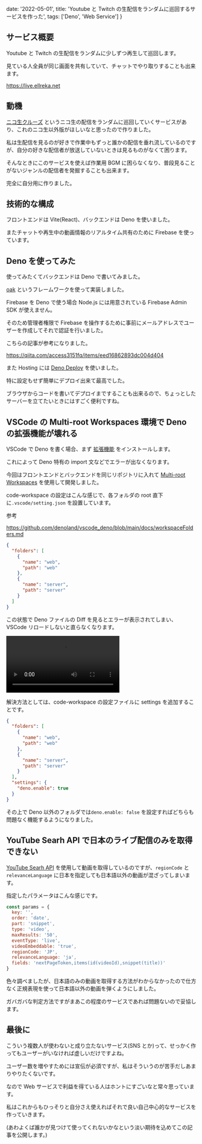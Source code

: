   date: '2022-05-01',
  title: 'Youtube と Twitch の生配信をランダムに巡回するサービスを作った',
  tags: ['Deno', 'Web Service']
}

## サービス概要

Youtube と Twitch の生配信をランダムに少しずつ再生して巡回します。

見ている人全員が同じ画面を共有していて、チャットでやり取りすることも出来ます。

https://live.ellreka.net

## 動機

[ニコ生クルーズ](https://dic.nicovideo.jp/a/%E3%83%8B%E3%82%B3%E7%94%9F%E3%82%AF%E3%83%AB%E3%83%BC%E3%82%BA) というニコ生の配信をランダムに巡回していくサービスがあり、これのニコ生以外版がほしいなと思ったので作りました。

私は生配信を見るのが好きで作業中もずっと誰かの配信を垂れ流しているのですが、自分の好きな配信者が放送していないときは見るものがなくて困ります。

そんなときにこのサービスを使えば作業用 BGM に困らなくなり、普段見ることがないジャンルの配信者を発掘することも出来ます。

完全に自分用に作りました。

## 技術的な構成

フロントエンドは Vite(React)、バックエンドは Deno を使いました。

またチャットや再生中の動画情報のリアルタイム共有のために Firebase を使っています。

## Deno を使ってみた

使ってみたくてバックエンドは Deno で書いてみました。

[oak](https://github.com/oakserver/oak) というフレームワークを使って実装しました。

Firebase を Deno で使う場合 Node.js には用意されている Firebase Admin SDK が使えません。

そのため管理者権限で Firebase を操作するために事前にメールアドレスでユーザーを作成してそれで認証を行いました。

こちらの記事が参考になりました。

https://qiita.com/access3151fq/items/eed16862893dc004d404

また Hosting には [Deno Deploy](https://deno.com/deploy) を使いました。

特に設定もせず簡単にデプロイ出来て最高でした。

ブラウザからコードを書いてデプロイまですることも出来るので、ちょっとしたサーバーを立てたいときにはすごく便利ですね。

## VSCode の Multi-root Workspaces 環境で Deno の拡張機能が壊れる

VSCode で Deno を書く場合、まず [拡張機能](https://marketplace.visualstudio.com/items?itemName=denoland.vscode-deno) をインストールします。

これによって Deno 特有の import 文などでエラーが出なくなります。

今回はフロントエンドとバックエンドを同じリポジトリに入れて [Multi-root Workspaces](https://code.visualstudio.com/docs/editor/multi-root-workspaces) を使用して開発しました。

code-workspace の設定はこんな感じで、各フォルダの root 直下に`.vscode/setting.json` を設置しています。

参考

https://github.com/denoland/vscode_deno/blob/main/docs/workspaceFolders.md

```json
{
  "folders": [
    {
      "name": "web",
      "path": "web"
    },
    {
      "name": "server",
      "path": "server"
    }
  ]
}
```

この状態で Deno ファイルの Diff を見るとエラーが表示されてしまい、VSCode リロードしないと直らなくなります。

<video controls>
  <source src="/assets/live-cruise.mov" />
</video>

解決方法としては、code-workspace の設定ファイルに settings を追加することです。

```json
{
  "folders": [
    {
      "name": "web",
      "path": "web"
    },
    {
      "name": "server",
      "path": "server"
    }
  ],
  "settings": {
    "deno.enable": true
  }
}
```

その上で Deno 以外のフォルダでは`deno.enable: false` を設定すればどちらも問題なく機能するようになりました。

## YouTube Searh API で日本のライブ配信のみを取得できない

[YouTube Searh API](https://developers.google.com/youtube/v3/docs/search/list?hl=ja) を使用して動画を取得しているのですが、`regionCode` と `relevanceLanguage` に日本を指定しても日本語以外の動画が混ざってしまいます。

指定したパラメータはこんな感じです。

```js
const params = {
  key: '',
  order: 'date',
  part: 'snippet',
  type: 'video',
  maxResults: '50',
  eventType: 'live',
  videoEmbeddable: 'true',
  regionCode: 'JP',
  relevanceLanguage: 'ja',
  fields: 'nextPageToken,items(id(videoId),snippet(title))'
}
```

色々調べましたが、日本語のみの動画を取得する方法がわからなかったので仕方なく正規表現を使って日本語以外の動画を弾くようにしました。

ガバガバな判定方法ですがまあこの程度のサービスであれば問題ないので妥協します。

## 最後に

こういう複数人が使わないと成り立たないサービス(SNS とか)って、せっかく作ってもユーザーがいなければ虚しいだけですよね。

ユーザー数を増やすためには宣伝が必須ですが、私はそういうのが苦手だしあまりやりたくないです。

なので Web サービスで利益を得ている人はホントにすごいなと常々思っています。

私はこれからもひっそりと自分さえ使えればそれで良い自己中心的なサービスを作っていきます。

(あわよくば誰かが見つけて使ってくれないかなという淡い期待を込めてこの記事を公開します。)
